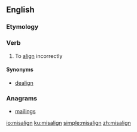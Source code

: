 ==English==

===Etymology===
{{prefix|mis|align|lang=en}}

===Verb===
{{en-verb}}

# To [[align]] incorrectly

====Synonyms====
* [[dealign]]

===Anagrams===
* [[mailings#English|mailings]]

[[io:misalign]]
[[ku:misalign]]
[[simple:misalign]]
[[zh:misalign]]